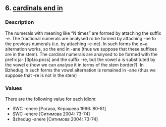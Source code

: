 ## 6. <a href =  'https://agricolamz.github.io/The_Circassian_Isoglosses_Database/6.html'>cardinals end in</a>
### Description

The numerals with meaning like "N times" are formed by attaching the suffix -e. The fractional numerals are analysed ro be formed by attaching -ne to the previous numerals (i.e. by attaching -e-ne). In such forms the e~a alternation works, so the end in -ane (thus we suppose that these suffixes are in the stem). The cardinal numerals are analysed to be formed with the prefix ja- [3pl.io.poss] and the suffix -re, but the vowel a is substituted by the vowel e (how we can analyse it in terms of the stem border?). In Bzhedug in such forms the vowel alternation is remained in -ane (thus we suppose that -re is not in the stem)

### Values
There are the following value for each idiom:

* SWC  -enere [Рогава, Керашева 1966: 80-81] 
* SWC  -enere [Ситимова 2004: 73-74] 
* Bzhedug  -anere [Ситимова 2004: 73-74] 

